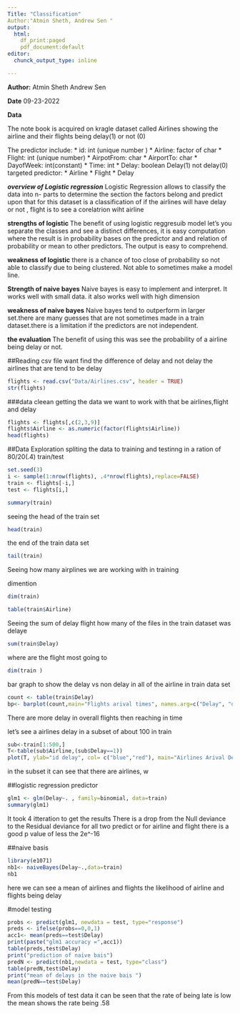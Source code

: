 ```yaml
---
Title: "Classification"
Author:"Atmin Sheth, Andrew Sen "
output:
  html:
    df_print:paged
    pdf_document:default
editor: 
  chunck_output_type: inline

---
```


**Author:**
  Atmin Sheth
  Andrew Sen
  
**Date**
09-23-2022


**Data**

The note book is acquired on kragle  dataset called Airlines
showing the airline and their flights being delay(1) or not (0)

The predictor include:
*   id: int (unique number )
*   Airline: factor of char 
*   Flight: int (unique number)
*   AirpotFrom: char
*   AirportTo:  char
*   DayofWeek: int(constant)
*   Time: int
*   Delay: boolean Delay(1) not delay(0)
targeted predictor:
*   Airline
*   Flight
*   Delay

***overview of Logistic regression***
Logistic Regression allows to classify the data into n- parts  to determine the section the factors belong and predict upon that 
for this dataset is a classification of if the airlines will have delay or not , flight is to see a corelatrion wiht airline

**strengths of logistic **
The benefit of using logistic reggresuib model let's you separate the classes and see a distinct differences, it is easy computation 
where the result is in probability bases on the predictor and and relation of probability or mean to other predictors. The output
is easy to comprehend.

**weakness of logistic**
there is a chance of too close of probability so not able to classify due to being clustered.  Not able to sometimes 
make a model line. 

**Strength of naive bayes**
Naive bayes is easy to implement and interpret. It works well with small data. it also works well with high dimension

**weakness of naive bayes**
Naive bayes tend to outperform in larger set.there are many guesses that are not sometimes made in a train dataset.there is a limitation if the predictors are
not independent.

**the evaluation**
The benefit of using this was see the probability of a airline being delay or not.

##Reading csv file
want find the difference of delay and not delay
the airlines that are tend to be delay
```r
flights <- read.csv("Data/Airlines.csv", header = TRUE)
str(flights)
```

###data cleean
getting the data we want to work with that be airlines,flight and  delay


```r
flights <- flights[,c(2,3,9)]
flights$Airline <- as.numeric(factor(flights$Airline))
head(flights)
```

##Data Exploration
spliting the data to training and testinng in a ration of 80/20(.4) train/test


```r
set.seed(3)
i <- sample(1:nrow(flights), .4*nrow(flights),replace=FALSE)
train <- flights[-i,]
test <- flights[i,]
```

```r
summary(train)
```

seeing the head of the train set

```r
head(train)
```

the end of the train data set 
```r
tail(train)
```
Seeing how many airplines we are working with in training 


dimention
```r
dim(train)
```

```r
table(train$Airline)

```
Seeing the sum of delay flight 
how many of the files in the train dataset was delaye
```r
sum(train$Delay)
```
where are the flight most going to 
```r
dim(train )
```




bar graph to show the delay vs non delay in all of the airline in train data set
```r
count <- table(train$Delay)
bp<- barplot(count,main="Flights arival times", names.arg=c("Delay", "on Time"),cex.names=.8)
```

There are more delay in overall flights then reaching in time 




let's see a  airlines delay in a subset of about 100 in  train
```r
sub<-train[1:500,]
T<-table(sub$Airline,(sub$Delay==1))
plot(T, ylab="id delay", col= c("blue","red"), main="Airlines Arival Delay or not")
```
 
in the subset it can see that there are airlines, w



##logistic regression predictor

```r
glm1 <- glm(Delay~. , family=binomial, data=train)
summary(glm1)
```
It took 4 itteration to get the results
There is a drop from the Null deviance to the Residual deviance
for all two predict or for airline and flight there is a good p value of less the 2e^-16 

##naive basis

```r
library(e1071)
nb1<- naiveBayes(Delay~.,data=train)
nb1
```
here we can see a mean of airlines and flights
the likelihood of airline and flights being delay 

#model testing 
```r
probs <- predict(glm1, newdata = test, type="response")
preds <- ifelse(probs==0,0,1)
acc1<- mean(preds==test$Delay)
print(paste("glm1 accuracy =",acc1))
table(preds,test$Delay)
print("prediction of naive bais")
predN <- predict(nb1,newdata = test, type="class")
table(predN,test$Delay)
print("mean of delays in the naive bais ")
mean(predN==test$Delay)

```

From this models of test data it can be seen that the rate of being late is low 
the mean shows the rate being .58 






